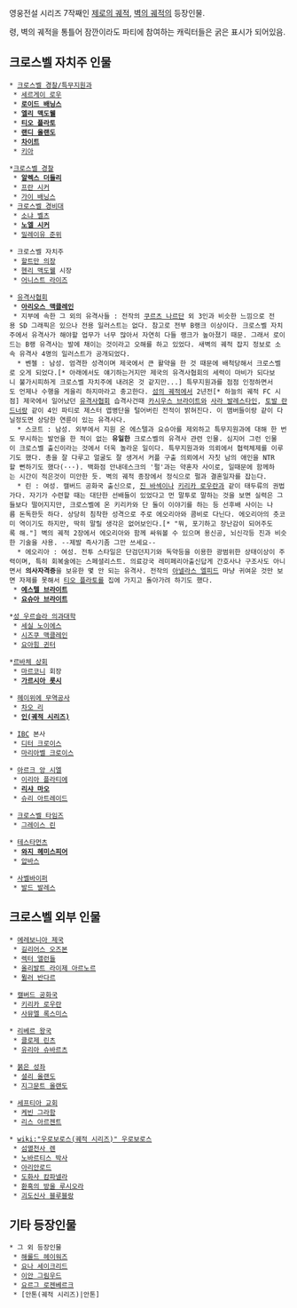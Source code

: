 영웅전설 시리즈 7작째인 [[제로의 궤적]], [[벽의 궤적]]의 등장인물.

령, 벽의 궤적을 통틀어 잠깐이라도 파티에 참여하는 캐릭터들은 굵은 표시가 되어있음.

== 크로스벨 자치주 인물 ==
 * [[크로스벨 경찰/특무지원과]]
  * [[세르게이 로우]]
  * '''[[로이드 배닝스]]'''
  * '''[[엘리 맥도웰]]'''
  * '''[[티오 플라토]]'''
  * '''[[랜디 올랜도]]'''
  * '''[[차이트]]'''
  * [[키아]] 

 *[[크로스벨 경찰]]
  * '''[[알렉스 더들리]]'''
  * [[프란 시커]]
  * [[가이 배닝스]]
 * [[크로스벨 경비대]]
  * [[소냐 벨츠]]
  * '''[[노엘 시커]]'''
  * [[밀레이유 준위]] 

 * 크로스벨 자치주
  * [[할트만 의장]]
  * [[헨리 맥도웰]] 시장
  * [[어니스트 라이즈]]

 * [[유격사협회]]
  * '''[[아리오스 맥클레인]]'''
  * 지부에 속한 그 외의 유격사들 : 전작의 [[쿠르츠 나르단]] 외 3인과 비슷한 느낌으로 전용 SD 그래픽은 있으나 전용 일러스트는 없다. 참고로 전부 B랭크 이상이다. 크로스벨 자치주에서 유격사가 해야할 업무가 너무 많아서 자연히 다들 랭크가 높아졌기 때문. 그래서 로이드는 B랭 유격사는 발에 채이는 것이라고 오해를 하고 있었다. 새벽의 궤적 잡지 정보로 소속 유격사 4명의 일러스트가 공개되었다.
   * 벤첼 : 남성. 엄격한 성격이며 제국에서 큰 활약을 한 것 때문에 배척당해서 크로스벨로 오게 되었다.[* 아래에서도 얘기하는거지만 제국의 유격사협회의 세력이 마비가 되다보니 불가시피하게 크로스벨 자치주에 내려온 것 같지만...] 특무지원과를 점점 인정하면서도 언제나 수행을 게을리 하지마라고 충고한다. [[섬의 궤적]]에서 2년전[* 하늘의 궤적 FC 시점] 제국에서 일어났던 [[유격사협회]] 습격사건때 [[카시우스 브라이트]]와 [[사라 발레스타인]], [[토발 란드너]]랑 같이 4인 파티로 제스터 엽병단을 털어버린 전적이 밝혀진다. 이 맴버들이랑 같이 다닐정도면 상당한 연륜이 있는 유격사다.
   * 스코트 : 남성. 외부에서 지원 온 에스텔과 요슈아를 제외하고 특무지원과에 대해 한 번도 무시하는 발언을 한 적이 없는 '''유일한''' 크로스벨의 유격사 관련 인물. 심지어 그런 인물이 크로스벨 출신이라는 것에서 더욱 놀라운 일이다. 특무지원과와 의뢰에서 협력체제를 이루기도 했다. 총을 잘 다루고 얼굴도 잘 생겨서 커플 구출 의뢰에서 자칫 남의 애인을 NTR할 뻔하기도 했다(···). 백화점 안내데스크의 '펄'과는 약혼자 사이로, 일때문에 함께하는 시간이 적은것이 미안한 듯. 벽의 궤적 종장에서 정식으로 펄과 결혼일자를 잡는다.
   * 린 : 여성. 캘버드 공화국 출신으로, [[진 바섹]]이나 [[키리카 로우란]]과 같이 태두류의 권법가다. 자기가 수련할 때는 대단한 선배들이 있었다고 먼 말투로 말하는 것을 보면 실력은 그들보다 떨어지지만, 크로스벨에 온 키리카와 단 둘이 이야기를 하는 등 선후배 사이는 나름 돈독한듯 하다. 상당히 침착한 성격으로 주로 에오리아와 콤비로 다닌다. 에오리아의 츳코미 역이기도 하지만, 딱히 말릴 생각은 없어보인다.[* "뭐, 포기하고 장난감이 되어주도록 해."] 벽의 궤적 2장에서 에오리아와 함께 싸워볼 수 있으며 용신공, 뇌신각등 진과 비슷한 기술을 사용. --제발 즉사기좀 그만 쓰세요--
   * 에오리아 : 여성. 전투 스타일은 단검던지기와 독약등을 이용한 광범위한 상태이상이 주력이며, 특히 회복술에는 스페셜리스트. 의료강국 레미페리아출신답게 간호사나 구조사도 아니면서 '''의사자격증'''을 보유한 몇 안 되는 유격사. 전작의 [[아넬라스 엘피드]] 마냥 귀여운 것만 보면 자제를 못해서 [[티오 플라토]]를 집에 가지고 돌아가려 하기도 했다.
  * '''[[에스텔 브라이트]]'''
  * '''[[요슈아 브라이트]]'''

 *[[성 우르슬라 의과대학]]
  * [[세실 노이에스]]
  * [[시즈쿠 맥클레인]]
  * [[요아힘 귄터]]

 *[[르바체 상회]]
  * [[마르코니]] 회장
  * '''[[가르시아 롯시]]'''

 * [[헤이위에 무역공사]]
  * [[차오 리]]
  * '''[[인(궤적 시리즈)]]'''

 * [[IBC]] 본사
  * [[디터 크로이스]]
  * [[마리아벨 크로이스]]

 * [[아르크 앙 시엘]]
  * [[이리아 플라티에]]
  * '''[[리샤 마오]]'''
  * [[슈리 아트레이드]]

 * [[크로스벨 타임즈]]
  * [[그레이스 린]]

 * [[테스타먼츠]]
  * '''[[와지 헤미스피어]]'''
  * [[압바스]]

 * [[사벨바이퍼]]
  * [[발드 발레스]]

== 크로스벨 외부 인물 ==
 * [[에레보니아 제국]]
  * [[길리어스 오즈본]]
  * [[렉터 앨런들]]
  * [[올리발트 라이제 아르노르]]
  * [[뮐러 반다르]]

 * [[캘버드 공화국]]
  * [[키리카 로우란]]
  * [[사뮤엘 록스미스]]

 * [[리베르 왕국]]
  * [[클로제 린츠]]
  * [[유리아 슈바르츠]]

 * [[붉은 성좌]]
  * [[셜리 올랜도]]
  * [[지그문트 올랜도]]

 * [[세프티아 교회]]
  * [[케빈 그라함]]
  * [[리스 아르젠트]]

 * [[wiki:"우로보로스(궤적 시리즈)" 우로보로스]]
  * [[섬멸천사 렌]]
  * [[노바르티스 박사]]
  * [[아리안로드]]
  * [[도화사 캄파넬라]]
  * [[환혹의 방울 루시오라]]
  * [[괴도신사 블루블랑]]

== 기타 등장인물 ==
 * 그 외 등장인물
  * [[해롤드 헤이워즈]]
  * [[요나 세이크리드]]
  * [[이안 그림우드]]
  * [[요르그 로젠베르크]]
  * [안톤(궤적 시리즈)|안톤]
